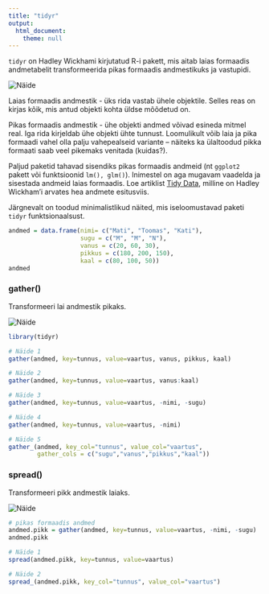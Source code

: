 ```yaml
---
title: "tidyr"
output: 
  html_document:
    theme: null
---
```


`tidyr` on Hadley Wickhami kirjutatud R-i pakett, mis aitab laias formaadis andmetabelit transformeerida pikas formaadis andmestikuks ja vastupidi.

![](lai_ja_pikk.png "Näide")

Laias formaadis andmestik - üks rida vastab ühele objektile. Selles reas on kirjas kõik, mis antud objekti kohta üldse mõõdetud on.

Pikas formaadis andmestik - ühe objekti andmed võivad esineda mitmel real. Iga rida kirjeldab ühe objekti ühte tunnust. Loomulikult võib laia ja pika formaadi vahel olla palju vahepealseid variante -- näiteks ka ülaltoodud pikka formaati saab veel pikemaks venitada (kuidas?).

Paljud paketid tahavad sisendiks pikas formaadis andmeid (nt `ggplot2` pakett või funktsioonid `lm(), glm()`). Inimestel on aga mugavam vaadelda ja sisestada andmeid laias formaadis. Loe artiklist [Tidy Data](http://www.jstatsoft.org/v59/i10/paper), milline on Hadley Wickham'i arvates hea andmete esitusviis. 

Järgnevalt on toodud minimalistlikud näited, mis iseloomustavad paketi `tidyr` funktsionaalsust.

```r
andmed = data.frame(nimi= c("Mati", "Toomas", "Kati"),
                    sugu = c("M", "M", "N"),
                    vanus = c(20, 60, 30),
                    pikkus = c(180, 200, 150),
                    kaal = c(80, 100, 50))
andmed
```


### gather()

Transformeeri lai andmestik pikaks.

![](lai_to_pikk.png "Näide")

```r
library(tidyr)

# Näide 1
gather(andmed, key=tunnus, value=vaartus, vanus, pikkus, kaal)

# Näide 2
gather(andmed, key=tunnus, value=vaartus, vanus:kaal)

# Näide 3
gather(andmed, key=tunnus, value=vaartus, -nimi, -sugu)

# Näide 4
gather(andmed, key=tunnus, value=vaartus, -nimi)

# Näide 5
gather_(andmed, key_col="tunnus", value_col="vaartus", 
        gather_cols = c("sugu","vanus","pikkus","kaal"))
```


### spread()

Transformeeri pikk andmestik laiaks.

![](pikk_to_lai.png "Näide")

```r
# pikas formaadis andmed
andmed.pikk = gather(andmed, key=tunnus, value=vaartus, -nimi, -sugu)
andmed.pikk

# Näide 1
spread(andmed.pikk, key=tunnus, value=vaartus)

# Näide 2
spread_(andmed.pikk, key_col="tunnus", value_col="vaartus")

```

